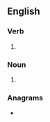 ==English==

===Verb===
{{head|en|verb form}}

# {{en-third-person singular of|doodle}}

===Noun===
{{head|en|noun plural form}}

# {{plural of|doodle|lang=en}}

===Anagrams===
* {{anagrams|en|soodled}}